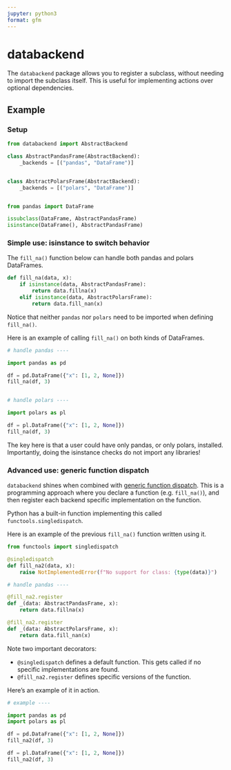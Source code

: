 ```yaml
---
jupyter: python3
format: gfm
---
```


# databackend

The `databackend` package allows you to register a subclass, without needing to import the subclass itself.
This is useful for implementing actions over optional dependencies.

## Example

### Setup

```python
from databackend import AbstractBackend

class AbstractPandasFrame(AbstractBackend):
    _backends = [("pandas", "DataFrame")]


class AbstractPolarsFrame(AbstractBackend):
    _backends = [("polars", "DataFrame")]


from pandas import DataFrame

issubclass(DataFrame, AbstractPandasFrame)
isinstance(DataFrame(), AbstractPandasFrame)
```

### Simple use: isinstance to switch behavior

The `fill_na()` function below can handle both pandas and polars DataFrames.

```python
def fill_na(data, x):
    if isinstance(data, AbstractPandasFrame):
        return data.fillna(x)
    elif isinstance(data, AbstractPolarsFrame):
        return data.fill_nan(x)

```

Notice that neither `pandas` nor `polars` need to be imported when defining `fill_na()`.

Here is an example of calling `fill_na()` on both kinds of DataFrames.

```python
# handle pandas ----

import pandas as pd

df = pd.DataFrame({"x": [1, 2, None]})
fill_na(df, 3)


# handle polars ----

import polars as pl

df = pl.DataFrame({"x": [1, 2, None]})
fill_na(df, 3)
```

The key here is that a user could have only pandas, or only polars, installed.
Importantly, doing the isinstance checks do not import any libraries!


### Advanced use: generic function dispatch

`databackend` shines when combined with [generic function dispatch](https://mchow.com/posts/2020-02-24-single-dispatch-data-science/).
This is a programming approach where you declare a function (e.g. `fill_na()`),
and then register each backend specific implementation on the function.

Python has a built-in function implementing this called `functools.singledispatch`.

Here is an example of the previous `fill_na()` function written using it.

```python
from functools import singledispatch

@singledispatch
def fill_na2(data, x):
    raise NotImplementedError(f"No support for class: {type(data)}")

# handle pandas ----

@fill_na2.register
def _(data: AbstractPandasFrame, x):
    return data.fillna(x)

@fill_na2.register
def _(data: AbstractPolarsFrame, x):
    return data.fill_nan(x)
```

Note two important decorators:

* `@singledispatch` defines a default function. This gets called if no specific implementations are found. 
* `@fill_na2.register` defines specific versions of the function.

Here's an example of it in action.

```python
# example ----

import pandas as pd
import polars as pl

df = pd.DataFrame({"x": [1, 2, None]})
fill_na2(df, 3)

df = pl.DataFrame({"x": [1, 2, None]})
fill_na2(df, 3)
```
